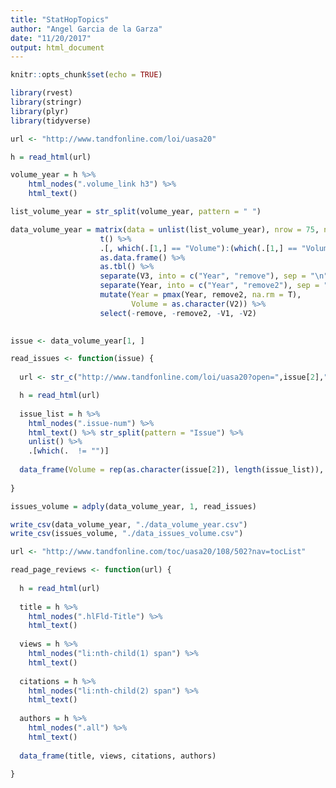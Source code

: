 ```yaml
---
title: "StatHopTopics"
author: "Angel Garcia de la Garza"
date: "11/20/2017"
output: html_document
---
```


```r
knitr::opts_chunk$set(echo = TRUE)
```

```r

library(rvest)
library(stringr)
library(plyr)
library(tidyverse)

```

```r

url <- "http://www.tandfonline.com/loi/uasa20"

h = read_html(url)

volume_year = h %>%
    html_nodes(".volume_link h3") %>%
    html_text()

list_volume_year = str_split(volume_year, pattern = " ") 

data_volume_year = matrix(data = unlist(list_volume_year), nrow = 75, ncol = 112) %>%
                    t() %>%
                    .[, which(.[1,] == "Volume"):(which(.[1,] == "Volume") + 2)] %>%
                    as.data.frame() %>%
                    as.tbl() %>%
                    separate(V3, into = c("Year", "remove"), sep = "\n") %>%
                    separate(Year, into = c("Year", "remove2"), sep = "-") %>%
                    mutate(Year = pmax(Year, remove2, na.rm = T),
                           Volume = as.character(V2)) %>%
                    select(-remove, -remove2, -V1, -V2)
  
```

```r

issue <- data_volume_year[1, ]

read_issues <- function(issue) {
  
  url <- str_c("http://www.tandfonline.com/loi/uasa20?open=",issue[2],"&year=",issue[1],"&repitition")

  h = read_html(url)
  
  issue_list = h %>%
    html_nodes(".issue-num") %>%
    html_text() %>% str_split(pattern = "Issue") %>%
    unlist() %>%
    .[which(.  != "")]
  
  data_frame(Volume = rep(as.character(issue[2]), length(issue_list)), Issue = issue_list)
             
}

issues_volume = adply(data_volume_year, 1, read_issues)

```


```r

write_csv(data_volume_year, "./data_volume_year.csv")
write_csv(issues_volume, "./data_issues_volume.csv")

```


```r

url <- "http://www.tandfonline.com/toc/uasa20/108/502?nav=tocList"

read_page_reviews <- function(url) {
  
  h = read_html(url)
  
  title = h %>%
    html_nodes(".hlFld-Title") %>%
    html_text()
  
  views = h %>%
    html_nodes("li:nth-child(1) span") %>%
    html_text()
  
  citations = h %>%
    html_nodes("li:nth-child(2) span") %>%
    html_text()
  
  authors = h %>%
    html_nodes(".all") %>%
    html_text()
  
  data_frame(title, views, citations, authors)
  
}

```

